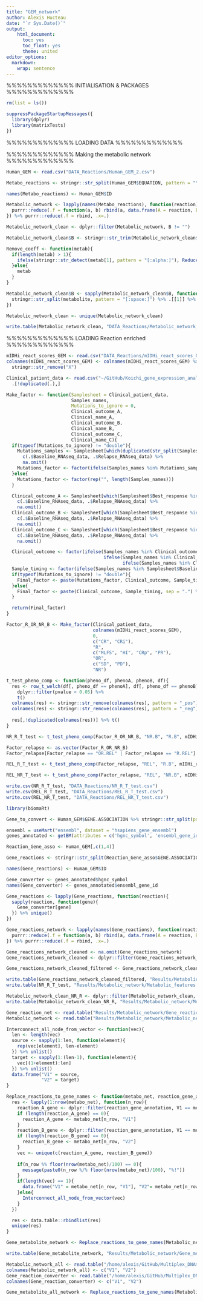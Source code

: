 ```yaml
---
title: "GEM_network"
author: Alexis Hucteau
date: "`r Sys.Date()`"
output:
    html_document:
      toc: yes
      toc_float: yes
      theme: united
editor_options:
  markdown:
    wrap: sentence
---
```


%%%%%%%%%%%%% INITIALISATION & PACKAGES %%%%%%%%%%%%%

```r
rm(list = ls())

suppressPackageStartupMessages({
  library(dplyr)
  library(matrixTests)
})
```

%%%%%%%%%%%%% LOADING DATA %%%%%%%%%%%%%

%%%%%%%%%%%%% Making the metabolic network %%%%%%%%%%%%% 

```r
Human_GEM <- read.csv("DATA_Reactions/Human_GEM_2.csv")

Metabo_reactions <- stringr::str_split(Human_GEM$EQUATION, pattern = "\\+ | => | <=>")

names(Metabo_reactions) <- Human_GEM$ID

Metabolic_network <- lapply(names(Metabo_reactions), function(reaction){
  purrr::reduce(.f = function(a, b) rbind(a, data.frame(A = reaction, B = b)), .x = Metabo_reactions[[reaction]], .init = data.frame(A  = reaction, B = Metabo_reactions[[reaction]][1]))[-1,]
}) %>% purrr::reduce(.f = rbind, .x=.)

Metabolic_network_clean <- dplyr::filter(Metabolic_network, B != "")

Metabolic_network_clean$B <- stringr::str_trim(Metabolic_network_clean$B)

Remove_coeff <- function(metab){
  if(length(metab) > 1){
    ifelse(stringr::str_detect(metab[1], pattern = "[:alpha:]"), Reduce(x=metab, f = paste), Reduce(x=metab[-1], f = paste))
  }else{
    metab
  }
}

Metabolic_network_clean$B <- sapply(Metabolic_network_clean$B, function(metabolite){
  stringr::str_split(metabolite, pattern = "[:space:]") %>% .[[1]] %>% Remove_coeff()
})

Metabolic_network_clean <- unique(Metabolic_network_clean)

write.table(Metabolic_network_clean, "DATA_Reactions/Metabolic_network_clean.tsv", sep = "\t", row.names = F, quote = F)
```

%%%%%%%%%%%%% LOADING Reaction enriched %%%%%%%%%%%%% 

```r
mIDHi_react_scores_GEM <- read.csv("DATA_Reactions/mIDHi_react_scores_GEM.csv", check.names = F, row.names = 1)
colnames(mIDHi_react_scores_GEM) <- colnames(mIDHi_react_scores_GEM) %>% 
  stringr::str_remove("X")

```

```r
Clinical_patient_data <- read.csv("~/GitHub/Koichi_gene_expression_analyses_git/Koichi_gene_expression_analyses/DATA/Clinical_patient_data.csv") %>%
  .[!duplicated(.),]

Make_factor <- function(Samplesheet = Clinical_patient_data,
                        Samples_names,
                        Mutations_to_ignore = 0,
                        Clinical_outcome_A,
                        Clinical_name_A,
                        Clinical_outcome_B,
                        Clinical_name_B,
                        Clinical_outcome_C,
                        Clinical_name_C){
  if(typeof(Mutations_to_ignore) != "double"){
    Mutations_samples <- Samplesheet[which(duplicated(str_split(Samplesheet$mutations, pattern=","), Mutations_to_ignore)),] %>%
      c(.$Baseline_RNAseq_data, .$Relapse_RNAseq_data) %>%
      na.omit()
    Mutations_factor <- factor(ifelse(Samples_names %in% Mutations_samples, "Mut", "WT"))
  }else{
    Mutations_factor <- factor(rep("", length(Samples_names)))
  }

  Clinical_outcome_A <- Samplesheet[which(Samplesheet$Best_response %in% Clinical_outcome_A),] %>%
    c(.$Baseline_RNAseq_data, .$Relapse_RNAseq_data) %>%
    na.omit()
  Clinical_outcome_B <- Samplesheet[which(Samplesheet$Best_response %in% Clinical_outcome_B),] %>%
    c(.$Baseline_RNAseq_data, .$Relapse_RNAseq_data) %>%
    na.omit()
  Clinical_outcome_C <- Samplesheet[which(Samplesheet$Best_response %in% Clinical_outcome_C),] %>%
    c(.$Baseline_RNAseq_data, .$Relapse_RNAseq_data) %>%
    na.omit()

  Clinical_outcome <- factor(ifelse(Samples_names %in% Clinical_outcome_A, Clinical_name_A,
                                    ifelse(Samples_names %in% Clinical_outcome_B, Clinical_name_B,
                                           ifelse(Samples_names %in% Clinical_outcome_C, Clinical_name_C, ""))))
  Sample_timing <- factor(ifelse(Samples_names %in% Samplesheet$Baseline_RNAseq_data, "B", "REL"))
  if(typeof(Mutations_to_ignore) != "double"){
    Final_factor <- paste(Mutations_factor, Clinical_outcome, Sample_timing, sep = ".") %>% as.factor()
  }else{
    Final_factor <- paste(Clinical_outcome, Sample_timing, sep = ".") %>% as.factor()
  }

  return(Final_factor)
}

Factor_R_OR_NR_B <- Make_factor(Clinical_patient_data,
                                colnames(mIDHi_react_scores_GEM),
                                0,
                                c("CR", "CRi"),
                                "R",
                                c("MLFS", "HI", "CRp", "PR"),
                                "OR",
                                c("SD", "PD"),
                                "NR")
```

```r
t_test_pheno_comp <- function(pheno_df, phenoA, phenoB, df){
  res <- row_t_welch(df[, pheno_df == phenoA], df[, pheno_df == phenoB]) %>%
    dplyr::filter(pvalue < 0.05) %>%
    t()
  colnames(res) <- stringr::str_remove(colnames(res), pattern = "_pos")
  colnames(res) <- stringr::str_remove(colnames(res), pattern = "_neg")
  
  res[,!duplicated(colnames(res))] %>% t()
}
```


```r
NR_R_T_test <- t_test_pheno_comp(Factor_R_OR_NR_B, "NR.B", "R.B", mIDHi_react_scores_GEM)

Factor_relapse <- as.vector(Factor_R_OR_NR_B)
Factor_relapse[Factor_relapse == "OR.REL" | Factor_relapse == "R.REL"] <- "REL"

REL_R_T_test <- t_test_pheno_comp(Factor_relapse, "REL", "R.B", mIDHi_react_scores_GEM)

REL_NR_T_test <- t_test_pheno_comp(Factor_relapse, "REL", "NR.B", mIDHi_react_scores_GEM)
```

```r
write.csv(NR_R_T_test, "DATA_Reactions/NR_R_T_test.csv")
write.csv(REL_R_T_test, "DATA_Reactions/REL_R_T_test.csv")
write.csv(REL_NR_T_test, "DATA_Reactions/REL_NR_T_test.csv")
```

```r
library(biomaRt)

Gene_to_convert <- Human_GEM$GENE.ASSOCIATION %>% stringr::str_split(pattern = " or ") %>% unlist() %>% unique()

ensembl = useMart("ensembl", dataset = "hsapiens_gene_ensembl")
genes_annotated <- getBM(attributes = c('hgnc_symbol', 'ensembl_gene_id'), filters = 'ensembl_gene_id', values = Gene_to_convert, mart = ensembl)
```

```r
Reaction_Gene_asso <- Human_GEM[,c(1,4)]

Gene_reactions <- stringr::str_split(Reaction_Gene_asso$GENE.ASSOCIATION, pattern = " or ")

names(Gene_reactions) <- Human_GEM$ID

Gene_converter <- genes_annotated$hgnc_symbol
names(Gene_converter) <- genes_annotated$ensembl_gene_id

Gene_reactions <- lapply(Gene_reactions, function(reaction){
  sapply(reaction, function(gene){
    Gene_converter[gene]
  }) %>% unique()
})
```

```r
Gene_reactions_network <- lapply(names(Gene_reactions), function(reaction){
  purrr::reduce(.f = function(a, b) rbind(a, data.frame(A = reaction, B = b)), .x = Gene_reactions[[reaction]], .init = data.frame(A  = reaction, B = Gene_reactions[[reaction]][1]))[-1,]
}) %>% purrr::reduce(.f = rbind, .x=.)

Gene_reactions_network_cleaned <- na.omit(Gene_reactions_network)
Gene_reactions_network_cleaned <- dplyr::filter(Gene_reactions_network_cleaned, B != "")

Gene_reactions_network_cleaned_filtered <- Gene_reactions_network_cleaned[Gene_reactions_network_cleaned$A %in% rownames(NR_R_T_test),]

write.table(Gene_reactions_network_cleaned_filtered, "Results/Metabolic_network/Gene_reactions_network.tsv", sep = "\t", row.names = F, quote = F)
write.table(NR_R_T_test, "Results/Metabolic_network/Metabolic_features.tsv", sep = "\t", quote = F)

Metabolic_network_clean_NR_R <- dplyr::filter(Metabolic_network_clean, A %in% rownames(NR_R_T_test))
write.table(Metabolic_network_clean_NR_R, "Results/Metabolic_network/Metabolic_network_clean_NR_R.tsv", sep = "\t", row.names = F, quote = F)
```













```r
Gene_reaction_net <- read.table("Results/Metabolic_network/Gene_reactions_network.tsv", sep = "\t", header = F)
Metabolic_network <- read.table("Results/Metabolic_network/Metabolic_network_clean_NR_R.tsv", sep =  "\t", header = F)

Interconnect_all_node_from_vector <- function(vec){
  len <- length(vec)
  source <- sapply(1:len, function(element){
    rep(vec[element], len-element)
  }) %>% unlist()
  target <- sapply(1:(len-1), function(element){
    vec[(1+element):len]
  }) %>% unlist()
  data.frame("V1" = source,
             "V2" = target)
}

Replace_reactions_to_gene_names <- function(metabo_net, reaction_gene_annotation){
  res <- lapply(1:nrow(metabo_net), function(n_row){
    reaction_A_gene <- dplyr::filter(reaction_gene_annotation, V1 == metabo_net[n_row, "V1"]) %>% .$V2
    if (length(reaction_A_gene) == 0){
      reaction_A_gene <- metabo_net[n_row, "V1"]
    }
    reaction_B_gene <- dplyr::filter(reaction_gene_annotation, V1 == metabo_net[n_row, "V2"]) %>% .$V2
    if (length(reaction_B_gene) == 0){
      reaction_B_gene <- metabo_net[n_row, "V2"]
    }
    vec <- unique(c(reaction_A_gene, reaction_B_gene))
    
    if(n_row %% floor(nrow(metabo_net)/100) == 0){
      message(paste0(n_row %/% floor(nrow(metabo_net)/100), "%!"))
    }
    if(length(vec) == 1){
      data.frame("V1" = metabo_net[n_row, "V1"], "V2"= metabo_net[n_row, "V2"])
    }else{
      Interconnect_all_node_from_vector(vec)
    }
  })

  res <- data.table::rbindlist(res)
  unique(res)
}

```

```r
Gene_metabolite_network <- Replace_reactions_to_gene_names(Metabolic_network, Gene_reaction_net)

write.table(Gene_metabolite_network, "Results/Metabolic_network/Gene_metabolite_network_converted.tsv", sep = "\t", row.names = F, quote = F, col.names = F)
```

```r
Metabolic_network_all <- read.table("/home/alexis/GitHub/Multiplex_DNAmet_PPI_Chrom_Coexp/DATA_Reactions/Metabolic_network_clean.tsv", sep = "\t", header = T)
colnames(Metabolic_network_all) <- c("V1", "V2")
Gene_reaction_converter <- read.table("/home/alexis/GitHub/Multiplex_DNAmet_PPI_Chrom_Coexp/DATA_Reactions/Gene_reactions_network_cleaned.csv", sep = ",", header = T, row.names = 1)
colnames(Gene_reaction_converter) <- c("V1", "V2")
```


```r
Gene_metabolite_all_network <- Replace_reactions_to_gene_names(Metabolic_network_all, Gene_reaction_converter)


```






